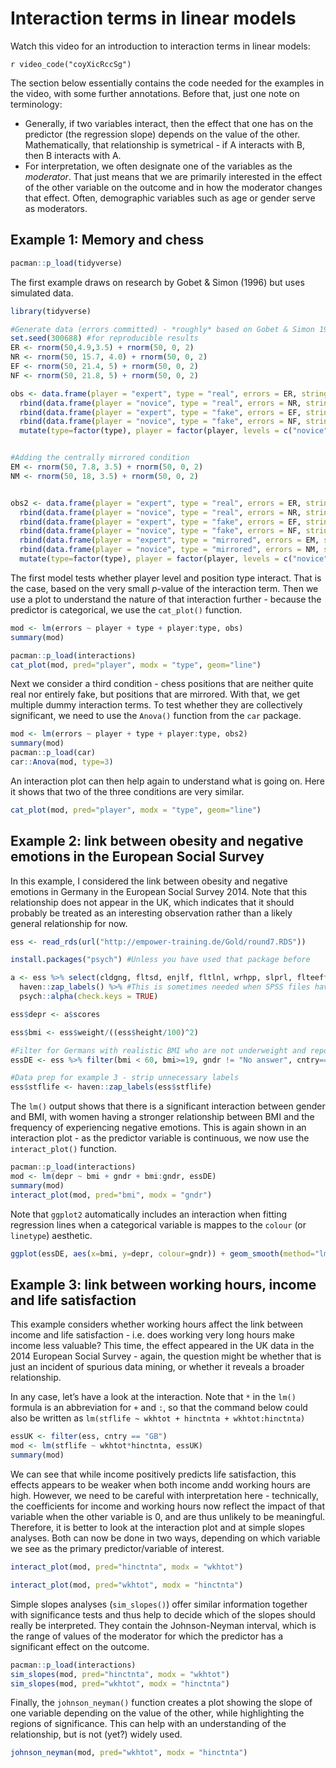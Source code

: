 # Interaction terms in linear models

Watch this video for an introduction to interaction terms in linear models:

`r video_code("coyXicRccSg")`

The section below essentially contains the code needed for the examples in the video, with some further annotations. Before that, just one note on terminology:

* Generally, if two variables interact, then the effect that one has on the predictor (the regression slope) depends on the value of the other. Mathematically, that relationship is symetrical - if A interacts with B, then B interacts with A.
* For interpretation, we often designate one of the variables as the *moderator*. That just means that we are primarily interested in the effect of the other variable on the outcome and in how the moderator changes that effect. Often, demographic variables such as age or gender serve as moderators. 

## Example 1: Memory and chess

```r
pacman::p_load(tidyverse)
```

The first example draws on research by Gobet & Simon (1996) but uses simulated data.

```r
library(tidyverse)

#Generate data (errors committed) - *roughly* based on Gobet & Simon 1996
set.seed(300688) #for reproducible results
ER <- rnorm(50,4.9,3.5) + rnorm(50, 0, 2)
NR <- rnorm(50, 15.7, 4.0) + rnorm(50, 0, 2)
EF <- rnorm(50, 21.4, 5) + rnorm(50, 0, 2)
NF <- rnorm(50, 21.8, 5) + rnorm(50, 0, 2)

obs <- data.frame(player = "expert", type = "real", errors = ER, stringsAsFactors = F) %>% 
  rbind(data.frame(player = "novice", type = "real", errors = NR, stringsAsFactors = F)) %>%
  rbind(data.frame(player = "expert", type = "fake", errors = EF, stringsAsFactors = F)) %>%
  rbind(data.frame(player = "novice", type = "fake", errors = NF, stringsAsFactors = F)) %>% 
  mutate(type=factor(type), player = factor(player, levels = c("novice", "expert")))


#Adding the centrally mirrored condition
EM <- rnorm(50, 7.8, 3.5) + rnorm(50, 0, 2)
NM <- rnorm(50, 18, 3.5) + rnorm(50, 0, 2)


obs2 <- data.frame(player = "expert", type = "real", errors = ER, stringsAsFactors = F) %>% 
  rbind(data.frame(player = "novice", type = "real", errors = NR, stringsAsFactors = F)) %>%
  rbind(data.frame(player = "expert", type = "fake", errors = EF, stringsAsFactors = F)) %>%
  rbind(data.frame(player = "novice", type = "fake", errors = NF, stringsAsFactors = F)) %>% 
  rbind(data.frame(player = "expert", type = "mirrored", errors = EM, stringsAsFactors = F)) %>% 
  rbind(data.frame(player = "novice", type = "mirrored", errors = NM, stringsAsFactors = F)) %>% 
  mutate(type=factor(type), player = factor(player, levels = c("novice", "expert")))

```

The first model tests whether player level and position type interact. That is the case, based on the very small *p*-value of the interaction term. Then we use a plot to understand the nature of that interaction further - because the predictor is categorical, we use the `cat_plot()` function.

```r
mod <- lm(errors ~ player + type + player:type, obs)
summary(mod)

pacman::p_load(interactions)
cat_plot(mod, pred="player", modx = "type", geom="line")

```
Next we consider a third condition - chess positions that are neither quite real nor entirely fake, but positions that are mirrored. With that, we get multiple dummy interaction terms. To test whether they are collectively significant, we need to use the `Anova()` function from the `car` package.

```r
mod <- lm(errors ~ player + type + player:type, obs2)
summary(mod)
pacman::p_load(car)
car::Anova(mod, type=3)
```
An interaction plot can then help again to understand what is going on. Here it shows that two of the three conditions are very similar.

```r
cat_plot(mod, pred="player", modx = "type", geom="line")
```

## Example 2: link between obesity and negative emotions in the European Social Survey

In this example, I considered the link between obesity and negative emotions in Germany in the European Social Survey 2014. Note that this relationship does not appear in the UK, which indicates that it should probably be treated as an interesting observation rather than a likely general relationship for now.

```r

ess <- read_rds(url("http://empower-training.de/Gold/round7.RDS"))

install.packages("psych") #Unless you have used that package before

a <- ess %>% select(cldgng, fltsd, enjlf, fltlnl, wrhpp, slprl, flteeff, fltdpr) %>% 
  haven::zap_labels() %>% #This is sometimes needed when SPSS files have been imported with haven and errors related to data classes appear.
  psych::alpha(check.keys = TRUE)

ess$depr <- a$scores

ess$bmi <- ess$weight/((ess$height/100)^2)

#Filter for Germans with realistic BMI who are not underweight and reported their gender
essDE <- ess %>% filter(bmi < 60, bmi>=19, gndr != "No answer", cntry=="DE")

#Data prep for example 3 - strip unnecessary labels
ess$stflife <- haven::zap_labels(ess$stflife)

```

The `lm()` output shows that there is a significant interaction between gender and BMI, with women having a stronger relationship between BMI and the frequency of experiencing negative emotions. This is again shown in an interaction plot - as the predictor variable is continuous, we now use the `interact_plot()` function.

```r
pacman::p_load(interactions)
mod <- lm(depr ~ bmi + gndr + bmi:gndr, essDE)
summary(mod)
interact_plot(mod, pred="bmi", modx = "gndr")
```

Note that `ggplot2` automatically includes an interaction when fitting regression lines when a categorical variable is mappes to the `colour` (or `linetype`) aesthetic.

```r
ggplot(essDE, aes(x=bmi, y=depr, colour=gndr)) + geom_smooth(method="lm", se=FALSE)
```

## Example 3: link between working hours, income and life satisfaction

This example considers whether working hours affect the link between income and life satisfaction - i.e. does working very long hours make income less valuable? This time, the effect appeared in the UK data in the 2014 European Social Survey - again, the question might be whether that is just an incident of spurious data mining, or whether it reveals a broader relationship.

In any case, let's have a look at the interaction. Note that `*` in the `lm()` formula is an abbreviation for `+` and `:`, so that the command below could also be written as `lm(stflife ~ wkhtot + hinctnta + wkhtot:hinctnta)`

```r
essUK <- filter(ess, cntry == "GB")
mod <- lm(stflife ~ wkhtot*hinctnta, essUK) 
summary(mod)
```

We can see that while income positively predicts life satisfaction, this effects appears to be weaker when both income andd working hours are high. However, we need to be careful with interpretation here - technically, the coefficients for income and working hours now reflect the impact of that variable when the other variable is 0, and are thus unlikely to be meaningful. Therefore, it is better to look at the interaction plot and at simple slopes analyses. Both can now be done in two ways, depending on which variable we see as the primary predictor/variable of interest.

```r
interact_plot(mod, pred="hinctnta", modx = "wkhtot")
```

```r
interact_plot(mod, pred="wkhtot", modx = "hinctnta")
```

Simple slopes analyses (`sim_slopes()`) offer similar information together with significance tests and thus help to decide which of the slopes should really be interpreted. They contain the Johnson-Neyman interval, which is the range of values of the moderator for which the predictor has a significant effect on the outcome.

```r
pacman::p_load(interactions)
sim_slopes(mod, pred="hinctnta", modx = "wkhtot")
sim_slopes(mod, pred="wkhtot", modx = "hinctnta")
```

Finally, the `johnson_neyman()` function creates a plot showing the slope of one variable depending on the value of the other, while highlighting the regions of significance. This can help with an understanding of the relationship, but is not (yet?) widely used.

```r
johnson_neyman(mod, pred="wkhtot", modx = "hinctnta")
```

